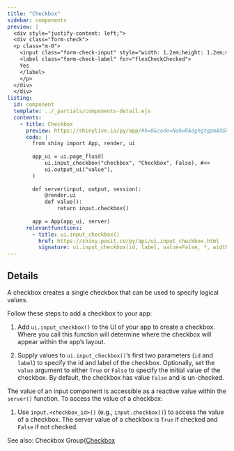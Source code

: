 ```yaml
---
title: "Checkbox"
sidebar: components 
preview: |
  <div style="justify-content: left;">
  <div class="form-check">
  <p class="m-0">
    <input class="form-check-input" style="width: 1.2em;height: 1.2em;margin-right:0.35rem;border-radius: 2px;" type="checkbox" value="" id="flexCheckChecked" checked>
    <label class="form-check-label" for="flexCheckChecked">
    Yes
    </label>
    </p>
  </div>
  </div>  
listing:
  id: component
  template: ../_partials/components-detail.ejs
  contents:
    - title: Checkbox
      preview: https://shinylive.io/py/app/#h=0&code=NobwRAdghgtgpmAXGKAHVA6VBPMAaMAYwHsIAXOcpMAMwCdiYACAZwAsBLCbJjmVYnTJMAgujxM6lACZw6EgK4cAOhFVpUAfSVMAvEyVYoAcziaaAGyXSAFKqYODHDF1QKymwmziEA1gCNiAA87Im8-QKDlfCZogGFwgODoiQAxKAsWOABKPHtHQ2J3Nw8lUIA3DIU4aNzVbNVVWRpWOXK5G1d3CSKyEokslhYOUmzEfIcAAV6SiaZJqQhZOgwlOeamSqs4GzG5x0k4MgU6CF4IEowvHySQhrVodD1RdBsNbQ4BtrlssABfAC6QA
      code: |
        from shiny import App, render, ui
        
        app_ui = ui.page_fluid(
            ui.input_checkbox("checkbox", "Checkbox", False), #<<
            ui.output_ui("value"),
        )
        
        def server(input, output, session):
            @render.ui
            def value():
                return input.checkbox()
        
        app = App(app_ui, server)
      relevantfunctions:
        - title: ui.input_checkbox()
          href: https://shiny.posit.co/py/api/ui.input_checkbox.html
          signature: ui.input_checkbox(id, label, value=False, *, width=None)
---
```


:::{#component}
:::

## Details

A checkbox creates a single checkbox that can be used to specify logical values. 

Follow these steps to add a checkbox to your app: 

  1. Add `ui.input_checkbox()` to the UI of your app to create a checkbox. Where you call this function will determine where the checkbox will appear within the app's layout. 
  
  2. Supply values to `ui.input_checkbox()`'s first two parameters (`id` and `label`) to specify the id and label of the checkbox. Optionally, set the `value` argument to either `True` or `False` to specify the initial value of the checkbox. By default, the checkbox has value `False` and is un-checked.  
  
The value of an input component is accessible as a reactive value within the `server()` function. To access the value of a checkbox:

  1. Use `input.<checkbox_id>()` (e.g., `input.checkbox()`) to access the value of a checkbox. The server value of a checkbox is `True` if checked and `False` if not checked. 
  
See also: Checkbox Group([Checkbox](checkbox.qmd)
